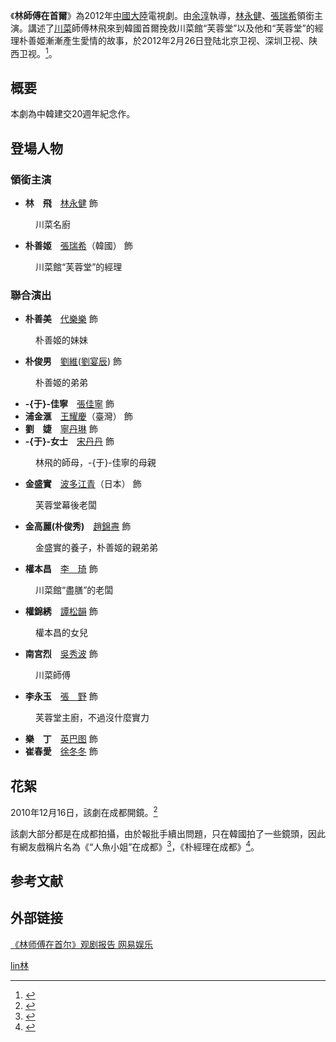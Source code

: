 {{電視節目信息框
| 顏色 = #FFCC00 
| 名稱 = 林師傅在首爾
| 原名 = 
| 別名 = 
| 圖片 =  
| 圖說 =  
| 分類 = 愛情輕喜劇
| 原創者 = 
| 導演 = [[余淳|余淳]]
| 編劇 = 田有剛
| 製片人 =  
| 攝像 = 
| 演出 = [[林永健|林永健]]，[[張瑞希|張瑞希]]
| 旁白 = 
| 主題曲 = 
| 片尾曲 = 《緣來》
| 插曲 = 
| 國家 = {{CHNML}}
| 語言 = [[漢語|漢語]]/[[普通話|普通話]]/[[四川話|四川話]]/[[韓語|韓語]]
| 季數 = 
| 集數 = 30集
| 制作公司 = 中視影視製作有限公司 
| 拍攝地 = 中國成都/韓國首爾
| 每集長 =  45分鐘
| 首播國家 = {{CHNML}}
| 電視網 = [[北京卫视|北京]]/[[山东卫视|山东]]/[[深圳卫视|深圳]]/[[陕西卫视|陕西卫视]]
| 視頻制式 =
| 音頻制式 = 
| 開始 = 2012年2月26日
| 結束 = 3月11日
| 先於 = 
| 後於 = 
| 相關劇集 = 
| 官方網站 = 
}}
《'''林師傅在首爾'''》為2012年[[中國大陸|中國大陸]]電視劇。由[[余淳|余淳]]執導，[[林永健|林永健]]、[[張瑞希|張瑞希]]領銜主演。講述了[[川菜|川菜]]師傅林飛來到韓國首爾挽救川菜館“芙蓉堂”以及他和“芙蓉堂”的經理朴善姬漸漸產生愛情的故事，於2012年2月26日登陆北京卫视、深圳卫视、陕西卫视。<ref>{{cite web |url=http://www.btv.org/btvindex/2012dsj/lsfzse/content/2012-02/27/content_4229927.htm |language= |title="《林师傅在首尔》王耀庆演艺事业高起点 |publisher=中国北京电视台 |date=2012-02-27 |accessdate= |archive-url=https://web.archive.org/web/20121114130629/http://btv.org/btvindex/2012dsj/lsfzse/content/2012-02/27/content_4229927.htm |archive-date=2012-11-14 |dead-url=yes }}</ref>。

==概要==
本劇為中韓建交20週年紀念作。
==登場人物==
===領銜主演===
*'''林　飛'''　[[林永健|林永健]] 飾
:川菜名廚
*'''朴善姬'''　[[張瑞希|張瑞希]]（韓國） 飾
:川菜館“芙蓉堂”的經理

===聯合演出===
*'''朴善美'''　[[代樂樂|代樂樂]] 飾
:朴善姬的妹妹
*'''朴俊男'''　[[刘维_(艺人)|劉維]]([[劉宴辰|劉宴辰]]) 飾
:朴善姬的弟弟
*'''-{于}-佳寧'''　[[張佳寧|張佳寧]] 飾
*'''浦金滙'''　[[王耀慶|王耀慶]]（臺灣） 飾
*'''劉　婕'''　[[寧丹琳|寧丹琳]] 飾
*'''-{于}-女士'''　[[宋丹丹|宋丹丹]] 飾
:林飛的師母，-{于}-佳寧的母親
*'''金盛實'''　[[波多江青|波多江青]]（日本） 飾
:芙蓉堂幕後老闆
*'''金高麗(朴俊秀)'''　[[趙錦燾|趙錦燾]] 飾
:金盛實的養子，朴善姬的親弟弟
*'''權本昌'''　[[李琦_(演員)|李　琦]] 飾
:川菜館“盡膳”的老闆
*'''權錦綉'''　[[譚松韻|譚松韻]] 飾 
:權本昌的女兒
*'''南宮烈'''　[[吳秀波|吳秀波]] 飾
:川菜師傅
*'''李永玉'''　[[張野_(演員)|張　野]] 飾
:芙蓉堂主廚，不過沒什麼實力
*'''樂　丁'''　[[英巴图|英巴图]] 飾
*'''崔春愛'''　[[徐冬冬|徐冬冬]] 飾

== 花絮 ==
2010年12月16日，該劇在成都開鏡。<ref>{{Cite web |url=http://ent.sina.com.cn/v/m/2010-12-16/23473179568.shtml |title=《林師傅在首爾》成都開鏡 林永健：我一點不土 |access-date=2012-07-14 |archive-date=2020-12-07 |archive-url=https://web.archive.org/web/20201207011334/http://ent.sina.com.cn/v/m/2010-12-16/23473179568.shtml |dead-url=no }}</ref>

該劇大部分都是在成都拍攝，由於報批手續出問題，只在韓國拍了一些鏡頭，因此有網友戲稱片名為《“人魚小姐”在成都》<ref>{{Cite web |url=http://ent.qq.com/a/20120312/000416.html |title=《林師傅在首爾》大结局 變“人魚小姐”在成都 |access-date=2012-07-14 |archive-date=2013-05-23 |archive-url=https://web.archive.org/web/20130523221241/http://ent.qq.com/a/20120312/000416.html |dead-url=no }}</ref>，《朴經理在成都》<ref>{{Cite web |url=http://movie.douban.com/subject/10518901/ |title=《林師傅在首爾》-豆瓣網 |access-date=2012-07-14 |archive-date=2021-01-16 |archive-url=https://web.archive.org/web/20210116192328/https://movie.douban.com/subject/10518901/ |dead-url=no }}</ref>。

==参考文献==
{{reflist}}

==外部链接==
[http://ent.163.com/special/lsfgjbg/  《林师傅在首尔》观剧报告 网易娱乐] {{Wayback|url=http://ent.163.com/special/lsfgjbg/ |date=20201207011348 }}
{{深圳卫视黄金剧场电视剧}}
[[Category:2012年中國電視劇集|lin林]]